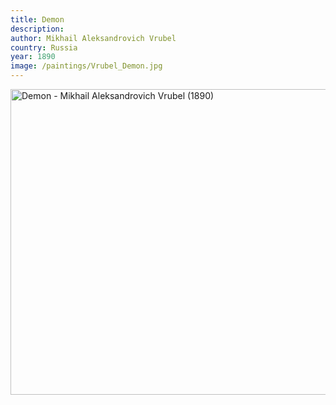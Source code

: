 ```yaml
---
title: Demon
description:
author: Mikhail Aleksandrovich Vrubel
country: Russia
year: 1890
image: /paintings/Vrubel_Demon.jpg
---
```


<Image className="w-full" width="1080" height="489" src="/paintings/Vrubel_Demon.jpg"
       alt="Demon - Mikhail Aleksandrovich Vrubel (1890)"
       caption="Demon - Mikhail Aleksandrovich Vrubel (1890)"/>
